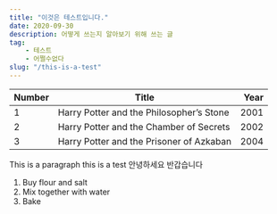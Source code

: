 ```yaml
---
title: "이것은 테스트입니다."
date: 2020-09-30
description: 어떻게 쓰는지 알아보기 위해 쓰는 글
tag: 
    - 테스트
    - 어쩔수없다
slug: "/this-is-a-test"
---
```






| Number | Title                                    | Year |
| ------ | ---------------------------------------- | ---: |
| 1      | Harry Potter and the Philosopher’s Stone | 2001 |
| 2      | Harry Potter and the Chamber of Secrets  | 2002 |
| 3      | Harry Potter and the Prisoner of Azkaban | 2004 |


This is a paragraph
    this is a test
    안녕하세요
    반갑습니다

1. Buy flour and salt
1. Mix together with water
1. Bake